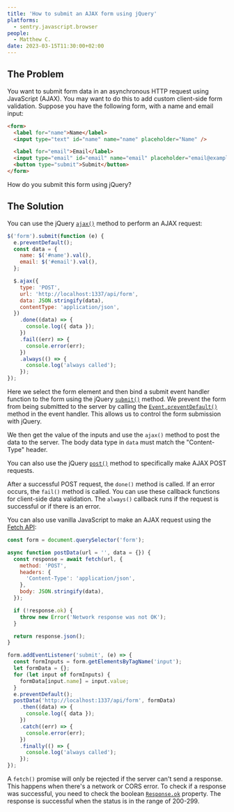 ```yaml
---
title: 'How to submit an AJAX form using jQuery'
platforms:
  - sentry.javascript.browser
people:
  - Matthew C.
date: 2023-03-15T11:30:00+02:00
---
```


## The Problem

You want to submit form data in an asynchronous HTTP request using JavaScript (AJAX). You may want to do this to add custom client-side form validation.
Suppose you have the following form, with a name and email input:

```html
<form>
  <label for="name">Name</label>
  <input type="text" id="name" name="name" placeholder="Name" />

  <label for="email">Email</label>
  <input type="email" id="email" name="email" placeholder="email@example.com" />
  <button type="submit">Submit</button>
</form>
```

How do you submit this form using jQuery?

## The Solution

You can use the jQuery [`ajax()`](https://api.jquery.com/jQuery.ajax/) method to perform an AJAX request:

```javascript
$('form').submit(function (e) {
  e.preventDefault();
  const data = {
    name: $('#name').val(),
    email: $('#email').val(),
  };

  $.ajax({
    type: 'POST',
    url: 'http://localhost:1337/api/form',
    data: JSON.stringify(data),
    contentType: 'application/json',
  })
    .done((data) => {
      console.log({ data });
    })
    .fail((err) => {
      console.error(err);
    })
    .always(() => {
      console.log('always called');
    });
});
```

Here we select the form element and then bind a submit event handler function to the form using the jQuery [`submit()`](https://api.jquery.com/submit/#submit-eventData-handler) method. We prevent the form from being submitted to the server by calling the [`Event.preventDefault()`](https://developer.mozilla.org/en-US/docs/Web/API/Event/preventDefault) method in the event handler. This allows us to control the form submission with jQuery.

We then get the value of the inputs and use the `ajax()` method to post the data to the server. The body data type in `data` must match the "Content-Type" header.

You can also use the jQuery [`post()`](https://api.jquery.com/jQuery.post/) method to specifically make AJAX POST requests.

After a successful POST request, the `done()` method is called. If an error occurs, the `fail()` method is called. You can use these callback functions for client-side data validation. The `always()` callback runs if the request is successful or if there is an error.

You can also use vanilla JavaScript to make an AJAX request using the [Fetch API](https://developer.mozilla.org/en-US/docs/Web/API/Fetch_API/Using_Fetch):

```javascript
const form = document.querySelector('form');

async function postData(url = '', data = {}) {
  const response = await fetch(url, {
    method: 'POST',
    headers: {
      'Content-Type': 'application/json',
    },
    body: JSON.stringify(data),
  });

  if (!response.ok) {
    throw new Error('Network response was not OK');
  }

  return response.json();
}

form.addEventListener('submit', (e) => {
  const formInputs = form.getElementsByTagName('input');
  let formData = {};
  for (let input of formInputs) {
    formData[input.name] = input.value;
  }
  e.preventDefault();
  postData('http://localhost:1337/api/form', formData)
    .then((data) => {
      console.log({ data });
    })
    .catch((err) => {
      console.error(err);
    })
    .finally(() => {
      console.log('always called');
    });
});
```

A `fetch()` promise will only be rejected if the server can't send a response. This happens when there's a network or CORS error. To check if a response was successful, you need to check the boolean [`Response.ok`](https://developer.mozilla.org/en-US/docs/Web/API/Response/ok) property. The response is successful when the status is in the range of 200-299.
